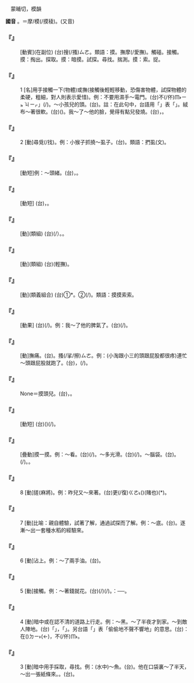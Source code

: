 
=={{ruby|摸|ㄇㄛ}}==

　蒙晡切，模韻

'''國音''' {{ruby|(語)|ㄇㄛ}}。{{ruby|(文)|ㄇㄛˊ}}＝摩/模(/摸稜)。(又音)

    

==='''『{{ruby|摸|ㄇㄛ}}{{ruby|黑|ㄏㄟ}}{{ruby|兒|ㄦ}}』'''===
: [動賓](在副位) (台){{ruby|暗|ㆰ˪}}{{ruby|摸|ㆠㆲ}}搜(/搔)<rt>ㄙㄜ</rt>。類語：摸。撫摩(/愛撫)。觸碰。接觸。摸：掏出。探取。摸：暗摸。試探。尋找。揣測。摸：索。捉。
    

==='''『{{ruby|摸|ㄇㄛ}}』'''===
:1  [名]用手接觸一下(物體)或撫{{ruby|摩|ㄇㄛ}}(接觸後輕輕移動，恐傷害物體，試探物體的柔硬，粗細，對人則表示愛惜)。例：不要用濕手～電門。(台)不(/伓)<rt>ㆬ˫</rt>{{ruby|通|ㄊㄤ}}{{ruby|用|ㄧㆲ˫}}{{ruby|<mark>&#xffcc6;</mark>|ㄉㆰˊ}}{{ruby|手|ㄑㄧㄨˋ}}{{ruby|去|ㄎㄧ˪}}{{ruby|摸|ㆠㆲ}}{{ruby|著|ㄉㄧㄜㆷ}}{{ruby|「|ㄙㄨㆷ ͘}}<rt>ㄧㆵ ͘</rt><rt>ㄐㄧㆷ</rt>」(/{{ruby|開|ㄎㄞ}}{{ruby|關|ㄍㄨㄢ}})。～小孩兒的頭。(台){{ruby|挲|ㄙㄜ}}{{ruby|細|ㄙㄨㆤ˪}}{{ruby|/|ㄙㆤ˪}}{{ruby|漢|ㄏㄢ˪}}{{ruby|<mark>&#xffb51;</mark>|ㆣㄧㄣˋ}}{{ruby|孲|ㄚˋ}}{{ruby|丌|ㆤ}}{{ruby|頭|ㄊㄠˊ}}{{ruby|殼|ㄎㄚㆶ}}。註：在此句中，台語用「{{ruby|摸|ㆠㆲ}}」{{ruby|不|ㄅㄨˋ}}{{ruby|能|ㄋㄥˊ}}表「{{ruby|愛|ㄞ˪}}{{ruby|惜|ㄒㄧㄜㆷ}}」。絨布～著很軟。(台){{ruby|絨|ㄌㄧㆲˊ}}({{ruby|布|ㄅㆦ˪}}){{ruby|摸|ㆠㆲ}}{{ruby|著|ㄉㄧㄜㆷ ͘}}{{ruby|真|ㄐㄧㄣ}}{{ruby|軟|ㄋㆭˋ}}{{ruby|勢|ㄙㆤ˪}}。我～了～他的臉，覺得有點兒發燒。(台){{ruby|我|ㆣㄨㄚˋ}}{{ruby|摸|ㄇㆦ}}{{ruby|伊|ㄧ}}{{ruby|丌|ㆤ}}{{ruby|面|ㆠㄧㄣ˫}}，{{ruby|感|ㄍㆰˋ}}{{ruby|覺|ㄍㄚㆶ}}{{ruby|有|ㄨ˫}}{{ruby|一|ㄐㄧㆵ ͘}}{{ruby|點|ㄉㄧㆰˋ}}{{ruby|仔|ㄚ}}{{ruby|發|ㄏㄨㄚㆵ}}{{ruby|燒|ㄒㄧㄜ}}。
    

==='''『{{ruby|摸|ㄇㄛ}}』'''===
:2  [動]尋覓(/找)。例：小猴子抓撓～虱子。(台){{ruby|猴|ㄍㄠˊ}}{{ruby|猻|ㄙㄢ}}{{ruby|仔|ㄚ}}{{ruby|爬|ㄅㆤˊ}}{{ruby|爬|ㄅㆤˊ}}{{ruby|控|ㄎㄤ˪}}{{ruby|控|ㄎㄤ˪}}{{ruby|掠|ㄌㄧㄚㆷ ͘}}{{ruby|虱|ㄙㄚㆵ}}{{ruby|母|ㆠㄜˋ}}{{ruby|/|ㆠㄨˋ}}。類語：捫虱(文)。
    

==='''『{{ruby|摸|ㄇㄛ}}{{ruby|不|ㄅㄨˋ}}{{ruby|著|ㄓㄠˊ}}』'''===
: [動短]例：～頭緒。(台){{ruby|掠|ㄌㄧㄚㆷ ͘}}{{ruby|無|ㆠㄜˊ}}{{ruby|頭|ㄊㄠˊ}}{{ruby|總|ㄗㄤˋ}}，{{ruby|摸|ㆠㆲ}}{{ruby|無|ㆠㄜˊ}}{{ruby|山|ㄙㄨㄚ}}{{ruby|嶼|ㄙㄨ˫}}。
    

==='''『{{ruby|摸|ㄇㄛ}}{{ruby|不|ㄅㄨˋ}}{{ruby|清|ㄑㄧㄥ}}』'''===
: [動短] (台){{ruby|<mark>&#xffa45;</mark>|ㄅㆤ˫}}{{ruby|/|ㆠㄨㆤ˫}}{{ruby|得|ㄉㄧㆤㆶ}}{{ruby|/|ㄉㄧㆵ}}{{ruby|了|ㄌㄧㄠˋ}}{{ruby|解|ㄍㄞˋ}}，{{ruby|摸|ㆠㆲ}}{{ruby|無|ㆠㄜˊ}}{{ruby|山|ㄙㄨㆩ}}{{ruby|嶼|ㄙㄨ˫}}。
    

==='''『{{ruby|撈|ㄌㄠ}}{{ruby|摸|ㄇㄛ}}』'''===
: [動](類組) (台){{ruby|落|ㄌㄜㆷ ͘}}{{ruby|去|ㄎㄧ˪}}{{ruby|水|ㄗㄨㄧˋ}}{{ruby|內|ㄌㄞ˫}}{{ruby|尋|ㄘㄨㆤ˫}}{{ruby|/|ㄘㆤ˫}}(/{{ruby|<mark>&#xffca8;</mark>|ㄏㆦˊ}}）。{{ruby|僥|ㄍㄧㄠ}}{{ruby|倖|ㄏㄧㄥ˫}}{{ruby|得|ㄉㄧㆤㆶ}}{{ruby|/|ㄉㄧㆵ}}{{ruby|著|ㄉㄧㄜㆷ}}。
    

==='''『{{ruby|撫|ㄈㄨˊ}}{{ruby|摸|ㄇㄛ}}』'''===
: [動](類組) (台){{ruby|搔|ㆠㆲ}}{{ruby|→|ㄙㄜ}}(輕撫)。
    

==='''『{{ruby|摸|ㄇㄛ}}{{ruby|索|·ㄙㄨㄛ}}』'''===
: [動](類義組合) (台)①{{ruby|暗|ㆰ˫}}{{ruby|摸|ㆠㆲ}}{{ruby|搜|ㄙㄜ}}*。②{{ruby|家|ㄍㄚ}}{{ruby|己|ㄉㄧ˫}}{{ruby|/|ㄍㄧ˫}}{{ruby|經|ㄍㄧㄥ}}{{ruby|驗|ㆣㄧㆰ˫}}(/{{ruby|體|ㄊㆤˋ}}{{ruby|驗|ㆣㄧㆰ˫}}{{ruby|研|ㆣㄧㄢˋ}}{{ruby|究|ㄍㄧㄨ˪}})。類語：摸摸索索。
    

==='''『{{ruby|摸|ㄇㄛ}}{{ruby|準|ㄓㄨㄣˇ}}』'''===
: [動果] (台){{ruby|探|ㄊㆰ˪}}{{ruby|了|ㄌㄧㄠˋ}}{{ruby|知|ㄗㄞ}}{{ruby|影|ㄧㆩˋ}}(/{{ruby|透|ㄊㄠ˪}}{{ruby|底|ㄉㄨㆤˋ}}{{ruby|/|ㄉㆤˋ}}{{ruby|了|ㄌㄧㄠˋ}}{{ruby|解|ㄍㄞˋ}})。例：我～了他的脾氣了。(台){{ruby|我|ㆣㄨㄚ}}{{ruby|知|ㄗㄞ}}{{ruby|影|ㄧㆩˋ}}(/{{ruby|掠|ㄌㄧㄚㆷ}}{{ruby|著|ㄉㄧㄜ}}){{ruby|伊|ㄧ}}{{ruby|丌|ㆤ}}{{ruby|脾|ㄅㄧˊ}}{{ruby|→|ㄆㄧ˫}}{{ruby|氣|ㄎㄧ˪}}。
    

==='''『{{ruby|摸|ㄇㄛ}}{{ruby|著|ㄓㄜ}}』'''===
: [動]撫痛。(台){{ruby|敷|ㄏㄨ}}。搔(/挲/擦)<rt>ㄙㄜ</rt>。例：(小淘跟小三的頭跟屁股都很疼)連忙～頭跟屁股就跑了。(台){{ruby|趕|ㄍㄨㆩˋ}}{{ruby|緊|ㄍㄧㄣˋ}}{{ruby|頭|ㄊㄠˊ}}{{ruby|殼|ㄎㄚㆶ}}，{{ruby|骹|ㄎㄚ}}{{ruby|穿|ㄘㆭ}}{{ruby|搔|ㄙㄜ}}{{ruby|搔|ㄙㄜ}}{{ruby|咧|ㄌㆤ˪}}{{ruby|著|ㄉㄧㄜㆷ}}(/{{ruby|都|ㄉㄜ˫}}){{ruby|走|ㄗㄠˋ}}{{ruby|去|ㄎㄧ˪}}。
    

==='''『{{ruby|摸|ㄇㄛ}}{{ruby|頭|ㄊㄡˊ}}』'''===
: None＝摸頭兒。(台){{ruby|摸|ㆠㆲ}}{{ruby|頭|ㄊㄠˊ}}{{ruby|緒|ㄙㄨ˫}}，{{ruby|知|ㄗㄞ}}{{ruby|頭|ㄊㄠˊ}}{{ruby|總|ㄗㄤˋ}}。
    

==='''『{{ruby|摸|ㄇㄛ}}{{ruby|底|ㄉㄧˇ}}』'''===
: [動短] (台){{ruby|探|ㄊㆰ˪}}({{ruby|別|ㄅㄚㆵ ͘}}{{ruby|人|ㄌㄤˊ}}{{ruby|丌|ㆤ}}){{ruby|內|ㄌㄨㆤ˫}}{{ruby|情|ㄐㄧㄥˊ}}(/{{ruby|底|ㄉㄨㆤˋ}}{{ruby|/|ㄉㆤˋ}}{{ruby|細|ㄙㄨㆤ˪}}{{ruby|/|ㄙㆤ˪}})。
    

==='''『{{ruby|摸|ㄇㄛ}}{{ruby|摸|ㄇㄛ}}』'''===
: [疊動]摸一摸。例：～看。(台){{ruby|摸|ㆠㆲ}}{{ruby|看|ㄎㄨㆩ˪}}{{ruby|覓|ㆠㄞ˫}}{{ruby|咧|ㄌㆤ}}(/{{ruby|試|ㄑㄧ˪}}{{ruby|看|ㄎㄨㆩ˪}}{{ruby|咧|ㄌㆤ˪}})。～多光滑。(台){{ruby|摸|ㆠㆲ}}{{ruby|著|ㄉㄧㄜㆷ}}{{ruby|誠|ㄐㄧㆩˊ}}(/{{ruby|偌|ㄌㄨㄚ˫}}){{ruby|滑|ㄍㄨㆵ ͘}}{{ruby|咧|ㄌㆤ}}。～腦袋。(台){{ruby|摸|ㆠㆲ}}{{ruby|頭|ㄊㄠˊ}}{{ruby|殼|ㄎㄚㆶ}}。{{ruby|頭|ㄊㄠˊ}}{{ruby|殼|ㄎㄚㆶ}}{{ruby|仔|ㄚ}}{{ruby|摸|ㆠㆲ}}{{ruby|摸|ㆠㆲ}}(/{{ruby|搔|ㄙㄜ}}{{ruby|搔|ㄙㄜ}}){{ruby|咧|ㄌㆤ˪}}。{{ruby|感|ㄍㆰ}}{{ruby|覺|ㄍㄚㆶ}}{{ruby|歹|ㄆㆮˋ}}{{ruby|/|ㄆㄞˋ}}{{ruby|勢|ㄙㆤ˪}}{{ruby|丌|ㆤ}}{{ruby|表|ㄅㄧㄠˋ}}{{ruby|情|ㄐㄧㄥˊ}}。
    

==='''『{{ruby|摸|ㄇㄛ}}』'''===
:8  [動]搓(麻將)。例：昨兒又～來著。(台){{ruby|昨|ㄗㄚ˫}}{{ruby|暗|ㆰ˪}}{{ruby|又|ㄧㄨ˫}}更(/復)<rt>ㄍㄜ˪</rt>{{ruby|/|ㄍㄜㆷ}}({{ruby|去|ㄎㄧ˪}}){{ruby|跋|ㄅㄨㄚㆷ ͘}}(賭也)({{ruby|跋|ㄅㄨㄚㆷ ͘}}*{{ruby|簙|ㄆㆦㆶ}})。
    

==='''『{{ruby|摸|ㄇㄛ}}』'''===
:7  [動]比喻：親自體驗，試著了解，通過試探而了解。例：～底。(台){{ruby|頭|ㄊㄠˊ}}{{ruby|知|ㄗㄞ}}{{ruby|到|ㄍㄠ˪}}{{ruby|尾|ㆠㆤˋ}}{{ruby|/|ㆠㄨㆤˋ}}。逐漸～出一套種水稻的經驗來。
    

==='''『{{ruby|摸|ㄇㄛ}}』'''===
:6  [動]沾上。例：～了兩手油。(台){{ruby|一|ㄐㄧㆵ ͘}}{{ruby|雙|ㄒㄧㄤ}}{{ruby|手|ㄑㄧㄨˋ}}{{ruby|沐|ㆠㄚㆶ}}{{ruby|<mark>&#xffa42;</mark>|ㄍㄚㆷ}}{{ruby|全|ㄗㄨㄢˊ}}{{ruby|油|ㄧㄨˊ}}。
    

==='''『{{ruby|摸|ㄇㄛ}}』'''===
:5  [動]接觸。例：～著錢就花。(台){{ruby|摸|ㆠㆲ}}(/{{ruby|磕|ㄎㄚㆴ ͘}}){{ruby|著|ㄉㄧㄜㆷ ͘}}{{ruby|錢|ㄐㆪˊ}}{{ruby|著|ㄉㄧㄜㆷ}}(/{{ruby|都|ㄉㄜ˫}}){{ruby|開|ㄎㄞ}}。{{ruby|註|ㄗㄨ˪}}：{{ruby|台|ㄉㄞˊ}}{{ruby|語|ㆣㄨˋ}}{{ruby|/|ㆣㄧˋ}}{{ruby|亂|ㄌㄨㄢ˫}}{{ruby|使|ㄙㄨˋ}}{{ruby|亂|ㄌㄨㄢ˫}}{{ruby|用|ㄧㄥ˫}}{{ruby|/|ㄧㆲ˫}}{{ruby|錢|ㄐㆪˊ}}{{ruby|叫|ㄍㄧㄜ˪}}──{{ruby|開|ㄎㄞ}}。
    

==='''『{{ruby|摸|ㄇㄛ}}』'''===
:4  [動]暗中或在認不清的道路上行走。例：～黑。～了半夜才到家。～到敵人陣地。(台){{ruby|以|ㄧˋ}}{{ruby|上|ㄒㄧㆲ˫}}{{ruby|丌|ㆤ}}「{{ruby|摸|ㄇㄛ}}」，{{ruby|台|ㄉㄞˊ}}{{ruby|語|ㆣㄧˋ}}{{ruby|/|ㆣㄨˋ}}{{ruby|攏|ㄌㆲˋ}}{{ruby|用|ㄧㆲ˫}}「{{ruby|摸|ㆠㆲ}}」。另台語「{{ruby|摸|ㄇㆦ}}」表「偷偷地不聲不響地」的意思。(台){{ruby|如|ㄌㄨˊ}}：{{ruby|汝|ㄌㄧˋ}}在({{ruby|/|ㆣㄧㄢˊ}})<rt>ㄉㄧ˫</rt>{{ruby|當|ㄉㄤ}}{{ruby|時|ㄒㄧˊ}}(←{{ruby|底|ㄉㄧ˫}}{{ruby|時|ㄒㄧˊ}}){{ruby|摸|ㄇㆦ}}{{ruby|入|ㄌㄧㆴ}}{{ruby|來|·ㄌㄞˊ}}，{{ruby|阮|ㆣㄨㄣˋ}}{{ruby|/|ㆣㄨㄢˋ}}{{ruby|攏|ㄌㆲˋ}}不(/伓)<rt>ㆬ˫</rt>{{ruby|知|ㄗㄞ}}。
    

==='''『{{ruby|摸|ㄇㄛ}}』'''===
:3  [動]暗中用手採取，尋找。例：(水中)～魚。(台){{ruby|摸|ㆠㆲ}}{{ruby|魚|ㄏㄧˊ}}{{ruby|/|ㄏㄨˊ}}。他在口袋裏～了半天，～出一張紙條來。{{ruby|掏|ㄊㄠ}}。(台){{ruby|<mark>&#xffbdc;</mark>|ㄌㄧㆬˊ}}。
    
